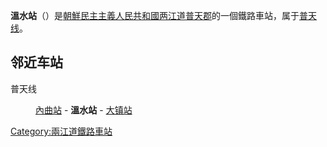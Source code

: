 {{朝鮮半島車站資訊
|公司色 = blue
|文字色 = 
|站名 = 溫水站
|圖片 = 
|pxl = 
|圖片說明 =
|前一站 = [[內曲站|內曲]]
|前一站距離 = 
|後一站距離 = 
|後一站 = [[大镇站|大镇]]
|所屬路線 = [[普天线|普天线]]
|距離 = 
|起點站 = [[佳林站|佳林]]
|諺文 = 온수역
|朝鮮漢字 = 溫水驛
|文觀部式 = 
|馬-賴式 = Onsu-yŏk
|副站名 = 
|車站編號 = 
|停站路線數 = 
|所屬公司 = [[朝鮮民主主義人民共和國鐵道省|朝鮮民主主義人民共和國鐵道省]]
|所在地 =[[两江道|两江道]][[普天郡|普天郡]]
|車站構造 = 地面车站
|月台配置 = 
|啟用年月日 =
|廢站年月日 = 
|上下車人次 = 
|統計年度 = 
|轉車 = 
|備註 = 
|全寬備註 = 
}}

'''溫水站'''（{{lang-ko|온수역}}）是[[朝鮮民主主義人民共和國|朝鮮民主主義人民共和國]][[两江道|两江道]][[普天郡|普天郡]]的一個鐵路車站，属于[[普天线|普天线]]。

==邻近车站==
普天线
:[[內曲站|內曲站]] - '''溫水站''' - [[大镇站|大镇站]]

{{朝鲜铁路小作品}}

{{普天线}}

[[Category:兩江道鐵路車站|Category:兩江道鐵路車站]]
